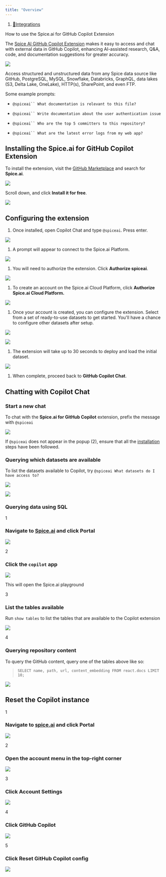 ```yaml
---
title: "Overview"
---
```


1. [🔌Integrations](/integrations)

How to use the Spice.ai for GitHub Copilot Extension

The [Spice AI GitHub Copilot Extension](https://github.com/marketplace/spice-ai-for-github-copilot) makes it easy to access and chat with external data in GitHub Copilot, enhancing AI-assisted research, Q\&A, code, and documentation suggestions for greater accuracy.

<Frame caption="The @spiceai extension in GitHub Copilot.">
  <img src="/images/integrations/files%2Fv0%2Fb%2Fgitbook-x-prod.appspot.com%2Fo%2Fspaces%252F-Mc71sWdWMqp1e_rsTZE-129938315%252Fuploads%252FcHbmfrSSEqivi2sVOji5%252FScreenshot%25202024-10-23%2520at%252015.45.09.png" />
</Frame>

Access structured and unstructured data from any Spice data source like GitHub, PostgreSQL, MySQL, Snowflake, Databricks, GraphQL, data lakes (S3, Delta Lake, OneLake), HTTP(s), SharePoint, and even FTP.

Some example prompts:

* `@spiceai`` What documentation is relevant to this file?`

* `@spiceai`` Write documentation about the user authentication issue`

* `@spiceai`` Who are the top 5 committers to this repository?`

* `@spiceai`` What are the latest error logs from my web app?`

## Installing the Spice.ai for GitHub Copilot Extension

To install the extension, visit the [GitHub Marketplace](https://github.com/marketplace/spice-ai-for-github-copilot) and search for **Spice.ai**.

<Frame caption="The Spice.ai Extension in the GitHub Marketplace.">
  <img src="/images/integrations/files%2Fv0%2Fb%2Fgitbook-x-prod.appspot.com%2Fo%2Fspaces%252F-Mc71sWdWMqp1e_rsTZE-129938315%252Fuploads%252FjdMHeXmiZ8zFddqfdJdf%252Fimage.png" />
</Frame>

Scroll down, and click **Install it for free**.

<Frame caption="Install the Community Edition of the Spice.ai Extension for free.">
  <img src="/images/integrations/files%2Fv0%2Fb%2Fgitbook-x-prod.appspot.com%2Fo%2Fspaces%252F-Mc71sWdWMqp1e_rsTZE-129938315%252Fuploads%252FEH0mpxSL8QyYnuVbQSKQ%252Fimage.png" />
</Frame>

## Configuring the extension

1. Once installed, open Copilot Chat and type `@spiceai`. Press enter.

<Frame caption="Starting a conversaton with @spiceai">
  <img src="/images/integrations/files%2Fv0%2Fb%2Fgitbook-x-prod.appspot.com%2Fo%2Fspaces%252F-Mc71sWdWMqp1e_rsTZE-129938315%252Fuploads%252FhciiymOo6YosiPhpDQ7u%252Fcopilot_chat_again.png" />
</Frame>

1. A prompt will appear to connect to the Spice.ai Platform.

<Frame caption="Connection prompt">
  <img src="/images/integrations/files%2Fv0%2Fb%2Fgitbook-x-prod.appspot.com%2Fo%2Fspaces%252F-Mc71sWdWMqp1e_rsTZE-129938315%252Fuploads%252FGb9s8NDH1t6kQrejI9j1%252Fcopilot_connect.png" />
</Frame>

1. You will need to authorize the extension. Click **Authorize spiceai**.

<Frame caption="Permissions screen for the Spice AI Extension">
  <img src="/images/integrations/files%2Fv0%2Fb%2Fgitbook-x-prod.appspot.com%2Fo%2Fspaces%252F-Mc71sWdWMqp1e_rsTZE-129938315%252Fuploads%252F0kHKOc6dsDyK8zY2ErG5%252Fcopilot_authorize.png" />
</Frame>

1. To create an account on the Spice.ai Cloud Platform, click **Authorize Spice.ai Cloud Platform.**

<Frame caption="Authorizing the Spice.ai Cloud Platform">
  <img src="/images/integrations/files%2Fv0%2Fb%2Fgitbook-x-prod.appspot.com%2Fo%2Fspaces%252F-Mc71sWdWMqp1e_rsTZE-129938315%252Fuploads%252F0b2avSIILQTehjHO6sKx%252Fcopilot_authorize_platform.png" />
</Frame>

1. Once your account is created, you can configure the extension. Select from a set of ready-to-use datasets to get started. You'll have a chance to configure other datasets after setup.

<Frame caption="GitHub Copilot Extension Setup page">
  <img src="/images/integrations/files%2Fv0%2Fb%2Fgitbook-x-prod.appspot.com%2Fo%2Fspaces%252F-Mc71sWdWMqp1e_rsTZE-129938315%252Fuploads%252F2wMSJvlfEZhExx1HwS9g%252Fcopilot_extension_setup.png" />
</Frame>

![](/images/integrations/files%2Fv0%2Fb%2Fgitbook-x-prod.appspot.com%2Fo%2Fspaces%252F-Mc71sWdWMqp1e_rsTZE-129938315%252Fuploads%252FkeVqtwiTeLaSmbQMcShh%252Fcopilot_select_datasets.png)

1. The extension will take up to 30 seconds to deploy and load the initial dataset.

<Frame caption="GitHub Copilot Extension Deployment page">
  <img src="/images/integrations/files%2Fv0%2Fb%2Fgitbook-x-prod.appspot.com%2Fo%2Fspaces%252F-Mc71sWdWMqp1e_rsTZE-129938315%252Fuploads%252FtrjZhjsVrDe4k0OXyirA%252Fcopilot_start_instance.png" />
</Frame>

1. When complete, proceed back to **GitHub Copilot Chat**.

## Chatting with Copilot Chat

### Start a new chat

To chat with the **Spice.ai for GitHub Copilot** extension, prefix the message with `@spiceai`

![](/images/integrations/files%2Fv0%2Fb%2Fgitbook-x-prod.appspot.com%2Fo%2Fspaces%252F-Mc71sWdWMqp1e_rsTZE-129938315%252Fuploads%252FZQuRLgu5C4Qk9mbfQyEm%252Fcopilot_chat_again.png)

If `@spiceai` does not appear in the popup (2), ensure that all the [installation](/integrations/github-copilot) steps have been followed.

### Querying which datasets are available

To list the datasets available to Copilot, try `@spiceai What datasets do I have access to?`

![](/images/integrations/files%2Fv0%2Fb%2Fgitbook-x-prod.appspot.com%2Fo%2Fspaces%252F-Mc71sWdWMqp1e_rsTZE-129938315%252Fuploads%252FygOn49HEph3AQKMrov5N%252Fcopilot_what_datasets_again.png)

![](/images/integrations/files%2Fv0%2Fb%2Fgitbook-x-prod.appspot.com%2Fo%2Fspaces%252F-Mc71sWdWMqp1e_rsTZE-129938315%252Fuploads%252FRQBfp8dgstORdLtJGO3z%252Fcopilot_chat_results.png)

### Querying data using SQL

1

### Navigate to [Spice.ai](https://spice.ai) and click Portal

![](/images/integrations/files%2Fv0%2Fb%2Fgitbook-x-prod.appspot.com%2Fo%2Fspaces%252F-Mc71sWdWMqp1e_rsTZE-129938315%252Fuploads%252FDjPuZQzLJ8CpXmw7mWhp%252Fcopilot_portal.png)

2

### Click the `copilot` app

![](/images/integrations/files%2Fv0%2Fb%2Fgitbook-x-prod.appspot.com%2Fo%2Fspaces%252F-Mc71sWdWMqp1e_rsTZE-129938315%252Fuploads%252FpvCYJYTVGANESQOm2rf0%252Fcopilot_portal_app.png)

This will open the Spice.ai playground

3

### List the tables available

Run `show tables` to list the tables that are available to the Copilot extension

![](/images/integrations/files%2Fv0%2Fb%2Fgitbook-x-prod.appspot.com%2Fo%2Fspaces%252F-Mc71sWdWMqp1e_rsTZE-129938315%252Fuploads%252FrmfhxS0LUoVmQoCvWBc3%252Fcopilot_show_tables.png)

4

### Querying repository content

To query the GitHub content, query one of the tables above like so:

> `SELECT name, path, url, content_embedding FROM react.docs LIMIT 10;`

![](/images/integrations/files%2Fv0%2Fb%2Fgitbook-x-prod.appspot.com%2Fo%2Fspaces%252F-Mc71sWdWMqp1e_rsTZE-129938315%252Fuploads%252F9yxzj07GfWZ4EV5kcnoh%252Fcopilot_select.png)

## Reset the Copilot instance

1

### Navigate to [spice.ai](https://spice.ai) and click Portal

![](/images/integrations/files%2Fv0%2Fb%2Fgitbook-x-prod.appspot.com%2Fo%2Fspaces%252F-Mc71sWdWMqp1e_rsTZE-129938315%252Fuploads%252FDjPuZQzLJ8CpXmw7mWhp%252Fcopilot_portal.png)

2

### Open the account menu in the top-right corner

![](/images/integrations/files%2Fv0%2Fb%2Fgitbook-x-prod.appspot.com%2Fo%2Fspaces%252F-Mc71sWdWMqp1e_rsTZE-129938315%252Fuploads%252F4aOhS7vqHOfvsqm1VXgA%252Fcopilot_reset_user.png)

3

### Click Account Settings

![](/images/integrations/files%2Fv0%2Fb%2Fgitbook-x-prod.appspot.com%2Fo%2Fspaces%252F-Mc71sWdWMqp1e_rsTZE-129938315%252Fuploads%252F4l39w9UkrD6XENfQd5jS%252Fcopilot_reset_settings.png)

4

### Click GitHub Copilot

![](/images/integrations/files%2Fv0%2Fb%2Fgitbook-x-prod.appspot.com%2Fo%2Fspaces%252F-Mc71sWdWMqp1e_rsTZE-129938315%252Fuploads%252Fybom2ZkKUPDJUDlh6T17%252Fcopilot_reset_copilot.png)

5

### Click Reset GitHub Copilot config

![](/images/integrations/files%2Fv0%2Fb%2Fgitbook-x-prod.appspot.com%2Fo%2Fspaces%252F-Mc71sWdWMqp1e_rsTZE-129938315%252Fuploads%252F7qbXi9xpbKgpd2Iuaa7G%252Fcopilot_reset_config.png)
